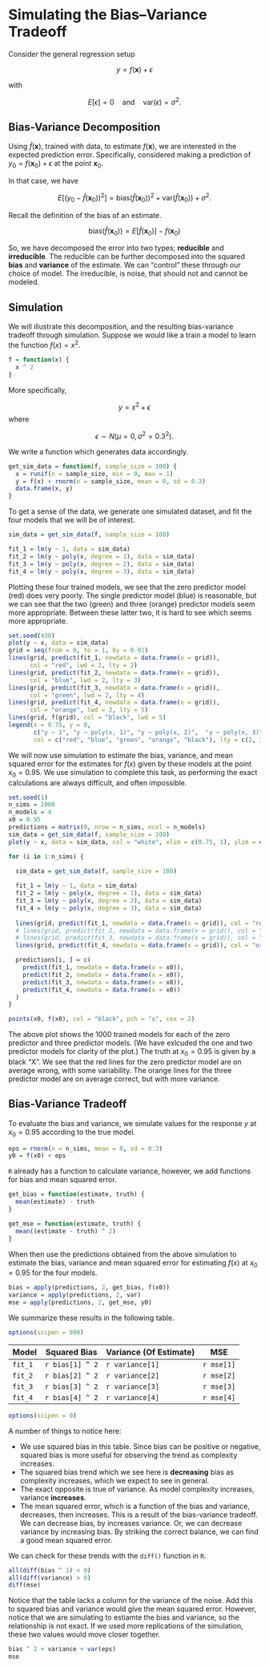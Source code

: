 # Simulating the Bias–Variance Tradeoff

Consider the general regression setup 

$$
y = f(\mathbf x) + \epsilon
$$

with

$$
E[\epsilon] = 0 \quad \text{and} \quad \text{var}(\epsilon) = \sigma^2.
$$

## Bias-Variance Decomposition

Using $\hat{f}(\mathbf x)$, trained with data, to estimate $f(\mathbf x)$, we are interested in the expected prediction error. Specifically, considered making a prediction of $y_0 = f(\mathbf x_0) + \epsilon$ at the point $\mathbf x_0$.

In that case, we have

$$
E\left[\left(y_0 - \hat{f}(\mathbf x_0)\right)^2\right] = \text{bias}\left(\hat{f}(\mathbf x_0)\right)^2 + \text{var}\left(\hat{f}(\mathbf x_0)\right) + \sigma^2.
$$

Recall the definition of the bias of an estimate.

$$
\text{bias}\left(\hat{f}(\mathbf x_0)\right) = E\left[\hat{f}(\mathbf x_0)\right] - f(\mathbf x_0)
$$

So, we have decomposed the error into two types; **reducible** and **irreducible**. The reducible can be further decomposed into the squared **bias** and **variance** of the estimate. We can "control" these through our choice of model. The irreducible, is noise, that should not and cannot be modeled.

## Simulation

We will illustrate this decomposition, and the resulting bias-variance tradeoff through simulation. Suppose we would like a train a model to learn the function $f(x) = x^2$.

```r
f = function(x) {
  x ^ 2
}
```

More specifically,

$$
y = x^2 + \epsilon
$$
where

$$
\epsilon \sim N(\mu = 0, \sigma^2 = 0.3^2).
$$

We write a function which generates data accordingly.

```r
get_sim_data = function(f, sample_size = 100) {
  x = runif(n = sample_size, min = 0, max = 1)
  y = f(x) + rnorm(n = sample_size, mean = 0, sd = 0.3)
  data.frame(x, y)
}
```

To get a sense of the data, we generate one simulated dataset, and fit the four models that we will be of interest.

```r
sim_data = get_sim_data(f, sample_size = 100)

fit_1 = lm(y ~ 1, data = sim_data)
fit_2 = lm(y ~ poly(x, degree = 1), data = sim_data)
fit_3 = lm(y ~ poly(x, degree = 2), data = sim_data)
fit_4 = lm(y ~ poly(x, degree = 3), data = sim_data)
```

Plotting these four trained models, we see that the zero predictor model (red) does very poorly. The single predictor model (blue) is reasonable, but we can see that the two (green) and three (orange) predictor models seem more appropriate. Between these latter two, it is hard to see which seems more appropriate.

```r
set.seed(430)
plot(y ~ x, data = sim_data)
grid = seq(from = 0, to = 1, by = 0.01)
lines(grid, predict(fit_1, newdata = data.frame(x = grid)), 
      col = "red", lwd = 2, lty = 2)
lines(grid, predict(fit_2, newdata = data.frame(x = grid)), 
      col = "blue", lwd = 2, lty = 3)
lines(grid, predict(fit_3, newdata = data.frame(x = grid)), 
      col = "green", lwd = 2, lty = 4)
lines(grid, predict(fit_4, newdata = data.frame(x = grid)), 
      col = "orange", lwd = 2, lty = 5)
lines(grid, f(grid), col = "black", lwd = 5)
legend(x = 0.75, y = 0, 
       c("y ~ 1", "y ~ poly(x, 1)", "y ~ poly(x, 2)",  "y ~ poly(x, 3)", "truth"), 
       col = c("red", "blue", "green", "orange", "black"), lty = c(2, 3, 4, 5, 1), lwd = 2)
```

We will now use simulation to estimate the bias, variance, and mean squared error for the estimates for $f(x)$ given by these models at the point $x_0 = 0.95$. We use simulation to complete this task, as performing the exact calculations are always difficult, and often impossible.

```r
set.seed(1)
n_sims = 1000
n_models = 4
x0 = 0.95
predictions = matrix(0, nrow = n_sims, ncol = n_models)
sim_data = get_sim_data(f, sample_size = 100)
plot(y ~ x, data = sim_data, col = "white", xlim = c(0.75, 1), ylim = c(0, 1.5))

for (i in 1:n_sims) {
  
  sim_data = get_sim_data(f, sample_size = 100)

  fit_1 = lm(y ~ 1, data = sim_data)
  fit_2 = lm(y ~ poly(x, degree = 1), data = sim_data)
  fit_3 = lm(y ~ poly(x, degree = 2), data = sim_data)
  fit_4 = lm(y ~ poly(x, degree = 3), data = sim_data)
  
  lines(grid, predict(fit_1, newdata = data.frame(x = grid)), col = "red", lwd = 1)
  # lines(grid, predict(fit_2, newdata = data.frame(x = grid)), col = "blue", lwd = 1)
  # lines(grid, predict(fit_3, newdata = data.frame(x = grid)), col = "green", lwd = 1)
  lines(grid, predict(fit_4, newdata = data.frame(x = grid)), col = "orange", lwd = 1)

  predictions[i, ] = c(
    predict(fit_1, newdata = data.frame(x = x0)),
    predict(fit_2, newdata = data.frame(x = x0)),
    predict(fit_3, newdata = data.frame(x = x0)),
    predict(fit_4, newdata = data.frame(x = x0))
  )
}

points(x0, f(x0), col = "black", pch = "x", cex = 2)
```

The above plot shows the 1000 trained models for each of the zero predictor and three predictor models. (We have exlcuded the one and two predictor models for clarity of the plot.) The truth at $x_0 = 0.95$ is given by a black "X". We see that the red lines for the zero predictor model are on average wrong, with some variability. The orange lines for the three predictor model are on average correct, but with more variance.


## Bias-Variance Tradeoff

To evaluate the bias and variance, we simulate values for the response $y$ at $x_0 = 0.95$ according to the true model.

```r
eps = rnorm(n = n_sims, mean = 0, sd = 0.3)
y0 = f(x0) + eps
```

`R` already has a function to calculate variance, however, we add functions for bias and mean squared error.

```r
get_bias = function(estimate, truth) {
  mean(estimate) - truth
}

get_mse = function(estimate, truth) {
  mean((estimate - truth) ^ 2)
}
```

When then use the predictions obtained from the above simulation to estimate the bias, variance and mean squared error for estimating $f(x)$ at $x_0 = 0.95$ for the four models.

```r
bias = apply(predictions, 2, get_bias, f(x0))
variance = apply(predictions, 2, var)
mse = apply(predictions, 2, get_mse, y0)
```

We summarize these results in the following table.

```r
options(scipen = 999)
```

| Model   | Squared Bias     | Variance (Of Estimate) | MSE        |
|---------|------------------|------------------------|------------|
| `fit_1` | `r bias[1] ^ 2`  | `r variance[1]`        | `r mse[1]` |
| `fit_2` | `r bias[2] ^ 2`  | `r variance[2]`        | `r mse[2]` |
| `fit_3` | `r bias[3] ^ 2`  | `r variance[3]`        | `r mse[3]` |
| `fit_4` | `r bias[4] ^ 2`  | `r variance[4]`        | `r mse[4]` |


```r
options(scipen = 0)
```

A number of things to notice here:

- We use squared bias in this table. Since bias can be positive or negative, squared bias is more useful for observing the trend as complexity increases. 
- The squared bias trend which we see here is **decreasing** bias as complexity increases, which we expect to see in general.
- The exact opposite is true of variance. As model complexity increases, variance **increases**.
- The mean squared error, which is a function of the bias and variance, decreases, then increases. This is a result of the bias-variance tradeoff. We can decrease bias, by increases variance. Or, we can decrease variance by increasing bias. By striking the correct balance, we can find a good mean squared error.

We can check for these trends with the `diff()` function in `R`.

```r
all(diff(bias ^ 2) < 0)
all(diff(variance) > 0)
diff(mse)
```

Notice that the table lacks a column for the variance of the noise. Add this to squared bias and variance would give the mean squared error. However, notice that we are simulating to estiamte the bias and variance, so the relationship is not exact. If we used more replications of the simulation, these two values would move closer together.

```r
bias ^ 2 + variance + var(eps)
mse
```
